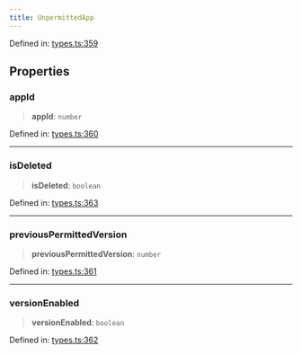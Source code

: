 ```yaml
---
title: UnpermittedApp
---
```


Defined in: [types.ts:359](https://github.com/LIT-Protocol/Vincent/blob/4f61b0b06d818c2273457b0cc8a4e68ed21a72ed/packages/libs/contracts-sdk/src/types.ts#L359)

## Properties

### appId

> **appId**: `number`

Defined in: [types.ts:360](https://github.com/LIT-Protocol/Vincent/blob/4f61b0b06d818c2273457b0cc8a4e68ed21a72ed/packages/libs/contracts-sdk/src/types.ts#L360)

***

### isDeleted

> **isDeleted**: `boolean`

Defined in: [types.ts:363](https://github.com/LIT-Protocol/Vincent/blob/4f61b0b06d818c2273457b0cc8a4e68ed21a72ed/packages/libs/contracts-sdk/src/types.ts#L363)

***

### previousPermittedVersion

> **previousPermittedVersion**: `number`

Defined in: [types.ts:361](https://github.com/LIT-Protocol/Vincent/blob/4f61b0b06d818c2273457b0cc8a4e68ed21a72ed/packages/libs/contracts-sdk/src/types.ts#L361)

***

### versionEnabled

> **versionEnabled**: `boolean`

Defined in: [types.ts:362](https://github.com/LIT-Protocol/Vincent/blob/4f61b0b06d818c2273457b0cc8a4e68ed21a72ed/packages/libs/contracts-sdk/src/types.ts#L362)
